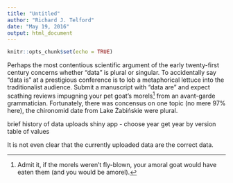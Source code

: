 ```yaml
---
title: "Untitled"
author: "Richard J. Telford"
date: "May 19, 2016"
output: html_document
---
```


```r
knitr::opts_chunk$set(echo = TRUE)
```


Perhaps the most contentious scientific argument of the early twenty-first century concerns whether "data" is plural or singular. To accidentally say "data is" at a prestigious conference is to lob a metaphorical lettuce into the traditionalist audience. Submit a manuscript with "data are" and expect scathing reviews impugning your pet goat's morels[^1] from an avant-garde grammatician. Fortunately, there was concensus on one topic (no mere 97% here), the chironomid date from Lake Żabińskie were plural.

brief history of data uploads
shiny app - choose year get year by version table of values

It is not even clear that the currently uploaded data are the correct data.


[^1]: Admit it, if the morels weren't fly-blown, your amoral goat would have eaten them (and you would be amorel).

